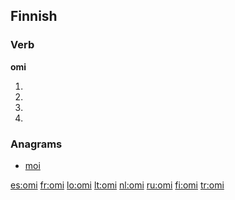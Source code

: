 ==Finnish==

===Verb===
'''omi'''

# {{fi-form of|omia|type=verb|pr=third person|pl=singular|mood=indicative|tense=past}}
# {{fi-form of|omia|type=verb|mood=indicative|tense=present connegative}}
# {{fi-form of|omia|type=verb|pr=second person|pl=singular|mood=imperative|tense=present}}
# {{fi-form of|omia|type=verb|pr=second person|pl=singular|mood=imperative|tense=present connegative}}

===Anagrams===
*[[moi#Finnish|moi]]

[[es:omi]]
[[fr:omi]]
[[lo:omi]]
[[lt:omi]]
[[nl:omi]]
[[ru:omi]]
[[fi:omi]]
[[tr:omi]]